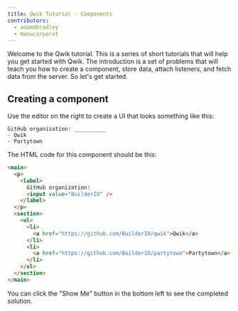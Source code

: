 ```yaml
---
title: Qwik Tutorial - Components
contributors:
  - adamdbradley
  - manucorporat
---
```


Welcome to the Qwik tutorial. This is a series of short tutorials that will help you get started with Qwik. The introduction is a set of problems that will teach you how to create a component, store data, attach listeners, and fetch data from the server. So let's get started.

## Creating a component

Use the editor on the right to create a UI that looks something like this:

```
GitHub organization: __________
- Qwik
- Partytown
```

The HTML code for this component should be this:

```HTML
<main>
  <p>
    <label>
      GitHub organization:
      <input value="BuilderIO" />
    </label>
  </p>
  <section>
    <ul>
      <li>
        <a href="https://github.com/BuilderIO/qwik">Qwik</a>
      </li>
      <li>
        <a href="https://github.com/BuilderIO/partytown">Partytown</a>
      </li>
    </ul>
  </section>
</main>
```

You can click the "Show Me" button in the bottom left to see the completed solution.
